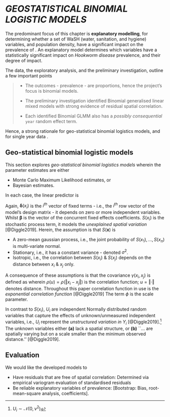 

# *GEOSTATISTICAL BINOMIAL LOGISTIC MODELS* \label{chapter:geo}

The predominant focus of this chapter is **explanatory modelling**, for determining whether a set of WaSH (water, sanitation, and hygiene) variables, and population density, have a significant impact on the prevalence of \textcolor{darkgrey}{Hookworm disease}.  An explanatory model determines which variables have a statistically significant impact on *Hookworm disease* prevalence, and their degree of impact.  \textcolor{wine}{Additionally, the predictive weight of the identified variables is a brief focus.}

The data, the exploratory analysis, and the preliminary investigation, outline a few important points

> * The outcomes - prevalence - are proportions, hence the project's focus is binomial models.
>
> * The preliminary investigation identified Binomial generalised linear mixed models with strong evidence of residual spatial correlation.
>
> * Each identified Binomial GLMM also has a *possibly consequential* `year` random effect term.


Hence, a strong rationale for geo-statistical binomial logistics models, and for single year data .


## Geo-statistical binomial logistic models

This section explores *geo-statistical binomial logistics models* wherein the parameter estimates are either

* Monte Carlo Maximum Likelihood estimates, or
* Bayesian estimates.

In each case, the linear predictor is
\begin{equation}
\eta(x_{i}) = \mathbf{\delta}(x_{i})^{T} \mathbf{\beta} + S(x_{i}) + U_{i} (\#eq:0018)
\end{equation}

Again, $\mathbf{\delta}(x_{i})$ is the $i^{th}$ vector of fixed terms - i.e., the $i^{th}$ row vector of the model's design matrix - it depends on zero or more independent variables. Whilst $\mathbf{\beta}$ is the vector of the concurrent fixed effects coefficients.  $S(x_{i})$ is the stochastic process term, it models the *unexplained spatial variation* [@Diggle2019].  Herein, the assumption is that $S(\mathbf{x})$ is

* A zero-mean gaussian process, i.e., the joint probability of ${S(x_{1}), \ldots, S(x_{n})}$ is multi-variate normal.
* Stationary, i.e., it has a constant variance - denoted $\sigma^{2}$.
* Isotropic, i.e., the correlation between $S(x_{i})$ & $S(x_{j})$ depends on the distance between $x_{i}$ & $x_{j}$ only.

A consequence of these assumptions is that the covariance $\gamma(x_{i}, x_{j})$ is defined as
\begin{equation}
\gamma(x_{i}, x_{j}) = \sigma^{2}\rho(\left\Vert x_{i} - x_{j} \right\Vert) (\#eq:0015)
\end{equation}
wherein $\rho(u) = \rho(\left\Vert x_{i} - x_{j} \right\Vert)$ is the correlation function; $u = \left\Vert \cdot \right\Vert$ denotes distance.  Throughout this paper correlation function in use is the *exponential correlation function* [@Diggle2019]
\begin{equation}
\rho(u; \phi) = e^{-u/\phi}, \qquad u \geq 0 (\#eq:0016)
\end{equation}
The term $\phi$ is the scale parameter.

In contrast to $S(x_{i})$, $U_{i}$ are independent Normally distributed random variables that capture the effects of unknown/unmeasured independent variables, i.e., $U_{i}$ represent the *unstructured variation in $Y_{i}$* [@Diggle2019].^[$U_{i} \sim \mathcal{N}(0, \nu^{2})$]   The unknown variables either **(a)** lack a spatial structure, or **(b)** ``... are spatially varying but on a scale smaller than the minimum observed distance.'' [@Diggle2019].


## Evaluation

We would like the developed models to

* Have residuals that are free of spatial correlation: Determined via empirical variogram evaluation of standardised residuals
* Be reliable explanatory variables of prevalence: [Bootstrap: Bias, root-mean-square analysis, coefficients].


